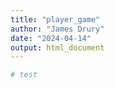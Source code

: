 ```yaml
---
title: "player_game"
author: "James Drury"
date: "2024-04-14"
output: html_document
---
```


```r
# test
```

